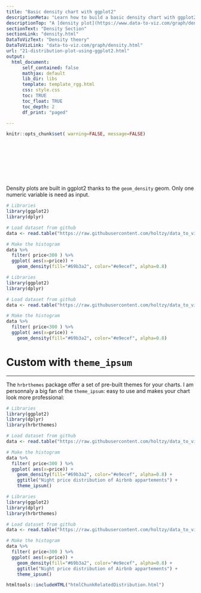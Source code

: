 ```yaml
---
title: "Basic density chart with ggplot2"
descriptionMeta: "Learn how to build a basic density chart with ggplot2. Reproducible R code is provided."
descriptionTop: "A [density plot](https://www.data-to-viz.com/graph/density.html) is a representation of the distribution of a numeric variable. It is a smoothed version of the [histogram](histogram.html) and is used in the same kind of situation. Here is a basic example built with the [ggplot2](ggplot2.html) library."
sectionText: "Density Section"
sectionLink: "density.html"
DataToVizText: "Density theory"
DataToVizLink: "data-to-viz.com/graph/density.html"
url: "21-distribution-plot-using-ggplot2.html"
output:
  html_document:
      self_contained: false    
      mathjax: default
      lib_dir: libs
      template: template_rgg.html
      css: style.css
      toc: TRUE
      toc_float: TRUE
      toc_depth: 2
      df_print: "paged"

---
```



```r
knitr::opts_chunk$set( warning=FALSE, message=FALSE)
```


<div class="container" style="padding-top: 100px">






<div class = "row">
  
<div class = "col-md-5  col-sm-12 align-self-center">

Density plots are built in ggplot2 thanks to the `geom_density` geom. Only one numeric variable is need as input.

</div>
  
<div class = "col-md-7  col-sm-12">
```r
# Libraries
library(ggplot2)
library(dplyr)

# Load dataset from github
data <- read.table("https://raw.githubusercontent.com/holtzy/data_to_viz/master/Example_dataset/1_OneNum.csv", header=TRUE)

# Make the histogram
data %>%
  filter( price<300 ) %>%
  ggplot( aes(x=price)) +
    geom_density(fill="#69b3a2", color="#e9ecef", alpha=0.8)
```
</div>
</div>

```r
# Libraries
library(ggplot2)
library(dplyr)

# Load dataset from github
data <- read.table("https://raw.githubusercontent.com/holtzy/data_to_viz/master/Example_dataset/1_OneNum.csv", header=TRUE)

# Make the histogram
data %>%
  filter( price<300 ) %>%
  ggplot( aes(x=price)) +
    geom_density(fill="#69b3a2", color="#e9ecef", alpha=0.8)
```


# Custom with `theme_ipsum`
***


<div class = "row">
  
<div class = "col-md-5  col-sm-12 align-self-center">

The `hrbrthemes` package offer a set of pre-built themes for your charts. I am personnaly a big fan of the `theme_ipsum`: easy to use and makes your chart look more professional:

</div>
  
<div class = "col-md-7  col-sm-12">
```r
# Libraries
library(ggplot2)
library(dplyr)
library(hrbrthemes)

# Load dataset from github
data <- read.table("https://raw.githubusercontent.com/holtzy/data_to_viz/master/Example_dataset/1_OneNum.csv", header=TRUE)

# Make the histogram
data %>%
  filter( price<300 ) %>%
  ggplot( aes(x=price)) +
    geom_density(fill="#69b3a2", color="#e9ecef", alpha=0.8) +
    ggtitle("Night price distribution of Airbnb appartements") +
    theme_ipsum()
```
</div>
</div>

```r
# Libraries
library(ggplot2)
library(dplyr)
library(hrbrthemes)

# Load dataset from github
data <- read.table("https://raw.githubusercontent.com/holtzy/data_to_viz/master/Example_dataset/1_OneNum.csv", header=TRUE)

# Make the histogram
data %>%
  filter( price<300 ) %>%
  ggplot( aes(x=price)) +
    geom_density(fill="#69b3a2", color="#e9ecef", alpha=0.8) +
    ggtitle("Night price distribution of Airbnb appartements") +
    theme_ipsum()
```








<!-- Close container -->
</div>




```r
htmltools::includeHTML("htmlChunkRelatedDistribution.html")
```







